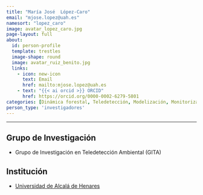 ```yaml
---
title: "María José 	López-Caro"
email: "mjose.lopez@uah.es"  
namesort: "lopez_caro"
image: avatar_lopez_caro.jpg
page-layout: full
about: 
  id: person-profile
  template: trestles
  image-shape: round
  image: avatar_ruiz_benito.jpg
  links:
    - icon: new-icon
      text: Email
      href: mailto:mjose.lopez@uah.es
    - text: "{{< ai orcid >}} ORCID"
      href: https://orcid.org/0000-0002-6279-5801
categories: [Dinámica forestal, Teledetección, Modelización, Monitorización]
person_type: 'investigadores'
---
```

 
<hr>

:::{#person-profile}

## Grupo de Investigación
- Grupo de Investigación en Teledetección Ambiental (GITA)

## Institución
- [Universidad de Alcalá de Henares](https://www.uah.es)

:::

